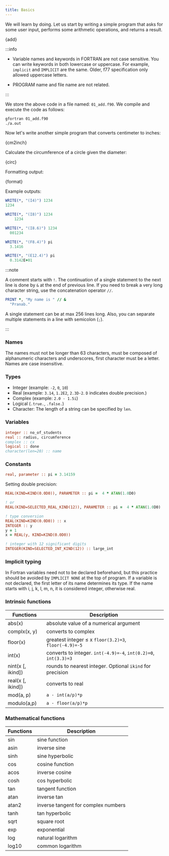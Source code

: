 ```yaml
---
title: Basics
---
```


We will learn by doing. Let us start by writing a simple program that asks for
some user input, performs some arithmetic operations, and returns a result.


<CodeBlock language="fortran" title="src/01_add.f90" showLineNumbers>{add}</CodeBlock>

:::info

- Variable names and keywords in FORTRAN are not case sensitive. You can write
keywords in both lowercase or uppercase. For example, `implicit` and `IMPLICIT`
are the same. Older, f77 specification only allowed uppercase letters.

- PROGRAM name and file name are not related.

:::

We store the above code in a file named: `01_add.f90`. We compile and execute
the code as follows:
```bash
gfortran 01_add.f90
./a.out
```

Now let's write another simple program that converts centimeter to inches:


<CodeBlock language="fortran" title="src/02_cm2inch.f90" showLineNumbers>{cm2inch}</CodeBlock>

Calculate the circumference of a circle given the diameter:


<CodeBlock language="fortran" title="src/03_circ.f90" showLineNumbers>{circ}</CodeBlock>

Formatting output:


<CodeBlock language="fortran" title="src/04_format.f90" showLineNumbers>{format}</CodeBlock>

Example outputs:

```fortran
WRITE(*, "(I4)") 1234
1234

WRITE(*, "(I8)") 1234
    1234

WRITE(*, "(I8.6)") 1234
  001234

WRITE(*, "(F8.4)") pi
  3.1416

WRITE(*, "(E12.4)") pi
  0.3142E+01
```

:::note

A comment starts with `!`. The continuation of a single statement to the next
line is done by `&` at the end of previous line. If you need to break a very
long character string, use the concatenation operator `//`.

```fortran
PRINT *, "My name is " // &
  "Pranab."
```

A single statement can be at max 256 lines long. Also, you can separate multiple
statements in a line with semicolon (`;`).

:::

### Names
The names must not be longer than 63 characters, must be composed of
alphanumeric characters and underscores, first character must be a letter. Names
are case insensitive.

### Types
- Integer (example: `-2`, `0`, `10`)
- Real (example: `3.14`, `1.2E2`, `2.3D-2`. `D` indicates double precision.)
- Complex (example: `2.0 - 1.5i`)
- Logical (`.true.`, `.false.`)
- Character: The length of a string can be specified by `len`.

### Variables
```fortran
integer :: no_of_students
real :: radius, circumference
complex :: cx
logical :: done
character(len=20) :: name
```

### Constants
```fortran
real, parameter :: pi = 3.14159
```

Setting double precision:
```fortran
REAL(KIND=KIND(0.0D0)), PARAMETER :: pi =  4 * ATAN(1.0D0)

! or
REAL(KIND=SELECTED_REAL_KIND(12)), PARAMETER :: pi =  4 * ATAN(1.0D0)

! type conversion
REAL(KIND=KIND(0.0D0)) :: x
INTEGER :: y
y = 1
x = REAL(y, KIND=KIND(0.0D0))

! integer with 12 significant digits
INTEGER(KIND=SELECTED_INT_KIND(12)) :: large_int
```

### Implicit typing
In Fortran variables need not to be declared beforehand, but this practice
should be avoided by `IMPLICIT NONE` at the top of program. If a variable is not
declared, the first letter of its name determines its type. If the name starts
with i, j, k, l, m, n, it is considered integer, otherwise real.

### Intrinsic functions
Functions | Description
--------- | -----------
abs(x)    | absolute value of a numerical argument
complx(x, y) | converts to complex
floor(x)  | greatest integer ≤ x `floor(3.2)=3`, `floor(-4.9)=-5`
int(x)    | converts to integer. `int(-4.9)=-4`, `int(0.2)=0`, `int(3.3)=3`
nint(x [, ikind]) | rounds to nearest integer. Optional `ikind` for precision
real(x [, ikind]) | converts to real
mod(a, p) | `a - int(a/p)*p`
modulo(a,p) | `a - floor(a/p)*p`

### Mathematical functions
Functions | Description
--------- | -----------
sin       | sine function
asin      | inverse sine
sinh      | sine hyperbolic
cos       | cosine function
acos      | inverse cosine
cosh      | cos hyperbolic
tan       | tangent function
atan      | inverse tan
atan2     | inverse tangent for complex numbers
tanh      | tan hyperbolic
sqrt      | square root
exp       | exponential
log       | natural logarithm
log10     | common logarithm
